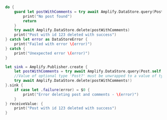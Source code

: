 <BlockSwitcher>

<Block name="Async/Await">

```swift
do {
    guard let postWithComments = try await Amplify.DataStore.query(Post.self, byId: "123") else {
        print("No post found")
        return
    }
    try await Amplify.DataStore.delete(postWithComments)
    print("Post with id 123 deleted with success")
} catch let error as DataStoreError {
    print("Failed with error \(error)")
} catch {
    print("Unexpected error \(error)")
}
```

</Block>

<Block name="Combine">

```swift
let sink = Amplify.Publisher.create {
    let postWithComments = try await Amplify.DataStore.query(Post.self, byId: "123")
    //Value of optional type 'Post?' must be unwrapped to a value of type 'Post'
    try await Amplify.DataStore.delete(postWithComments!)
}.sink {
    if case let .failure(error) = $0 {
        print("Error deleting post and comments - \(error)")
    }
} receiveValue: {
    print("Post with id 123 deleted with success")
}
```

</Block>

</BlockSwitcher>
